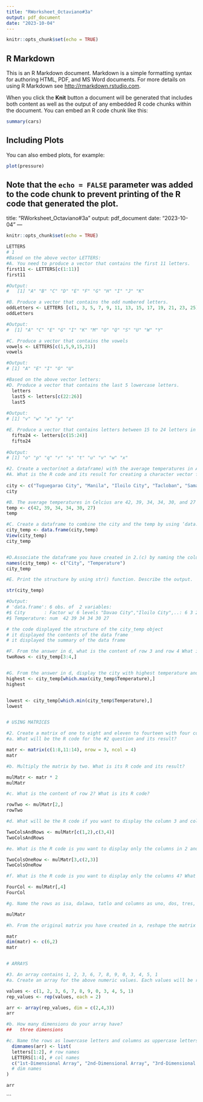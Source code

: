 ```yaml
---
title: "RWorksheet_Octaviano#3a"
output: pdf_document
date: "2023-10-04"
---
```


```r
knitr::opts_chunk$set(echo = TRUE)
```

## R Markdown

This is an R Markdown document. Markdown is a simple formatting syntax for authoring HTML, PDF, and MS Word documents. For more details on using R Markdown see <http://rmarkdown.rstudio.com>.

When you click the **Knit** button a document will be generated that includes both content as well as the output of any embedded R code chunks within the document. You can embed an R code chunk like this:

```r
summary(cars)
```

## Including Plots

You can also embed plots, for example:

```r
plot(pressure)
```

Note that the `echo = FALSE` parameter was added to the code chunk to prevent printing of the R code that generated the plot.
---
title: "RWorksheet_Octaviano#3a"
output: pdf_document
date: "2023-10-04"
---
```r
knitr::opts_chunk$set(echo = TRUE)
```
```r

LETTERS
# 1
#Based on the above vector LETTERS:
#A. You need to produce a vector that contains the first 11 letters.
first11 <- LETTERS[c(1:11)]
first11

#Output:
#   [1] "A" "B" "C" "D" "E" "F" "G" "H" "I" "J" "K"

#B. Produce a vector that contains the odd numbered letters.
oddLetters <- LETTERS [c(1, 3, 5, 7, 9, 11, 13, 15, 17, 19, 21, 23, 25)]
oddLetters

#Output:
#  [1] "A" "C" "E" "G" "I" "K" "M" "O" "Q" "S" "U" "W" "Y"

#C. Produce a vector that contains the vowels 
vowels <- LETTERS[c(1,5,9,15,21)]
vowels

#Output:
# [1] "A" "E" "I" "O" "U"

#Based on the above vector letters: 
#D. Produce a vector that contains the last 5 lowercase letters. 
  letters
  last5 <- letters[c(22:26)]
  last5
  
#Output:
# [1] "v" "w" "x" "y" "z"

#E. Produce a vector that contains letters between 15 to 24 letters in lowercase. 
  fifto24 <- letters[c(15:24)]
  fifto24
  
#Output:
# [1] "o" "p" "q" "r" "s" "t" "u" "v" "w" "x"

#2. Create a vector(not a dataframe) with the average temperatures in April for Tuguegarao City, Manila, Iloilo City, Tacloban, Samal Island, and Davao City. The average temperatures in Celcius are 42, 39, 34, 34, 30, and 27 degrees.
#A. What is the R code and its result for creating a character vector for the city/town of Tuguegarao City, Manila, Iloilo City, Tacloban,Samal Island, and Davao City? Name the object as city. The names should follow the same order as in the instruction. 
  
city <- c("Tuguegarao City", "Manila", "Iloilo City", "Tacloban", "Samal Island", "Davao City")
city

#B. The average temperatures in Celcius are 42, 39, 34, 34, 30, and 27 degrees.Name the object as temp. Write the R code and its output. Numbers should also follow what is in the instruction. 
temp <- c(42, 39, 34, 34, 30, 27)
temp

#C. Create a dataframe to combine the city and the temp by using ‘data.frame(). Whatthe R code and its result?
city_temp <- data.frame(city,temp)
View(city_temp)
city_temp


#D.Associate the dataframe you have created in 2.(c) by naming the columns using the names() function. Change the column names by using names() function as City and Temperature. What is the R code and its result?
names(city_temp) <- c("City", "Temperature")
city_temp

#E. Print the structure by using str() function. Describe the output.

str(city_temp)

#Output:
# 'data.frame':	6 obs. of  2 variables:
#$ City       : Factor w/ 6 levels "Davao City","Iloilo City",..: 6 3 2 5 4 1
#$ Temperature: num  42 39 34 34 30 27

# the code displayed the structure of the city_temp object
# it displayed the contents of the data frame
# it displayed the summary of the data frame

#F. From the answer in d, what is the content of row 3 and row 4 What is its R code and its output?
twoRows <- city_temp[3:4,]


#G. From the answer in d, display the city with highest temperature and the city with the lowest temperature. What is its R code and its output?
highest <- city_temp[which.max(city_temp$Temperature),]
highest


lowest <- city_temp[which.min(city_temp$Temperature),]
lowest


# USING MATRICES

#2. Create a matrix of one to eight and eleven to fourteen with four columns and three rows.
#a. What will be the R code for the #2 question and its result?

matr <- matrix(c(1:8,11:14), nrow = 3, ncol = 4)
matr

#b. Multiply the matrix by two. What is its R code and its result?

mulMatr <- matr * 2
mulMatr

#c. What is the content of row 2? What is its R code?

rowTwo <- mulMatr[2,]
rowTwo

#d. What will be the R code if you want to display the column 3 and column 4 in row 1 and row 2? What is its output?

TwoColsAndRows <- mulMatr[c(1,2),c(3,4)]
TwoColsAndRows

#e. What is the R code is you want to display only the columns in 2 and 3, row 3? What is its output?

TwoColsOneRow <- mulMatr[3,c(2,3)]
TwoColsOneRow

#f. What is the R code is you want to display only the columns 4? What is its output?

FourCol <- mulMatr[,4]
FourCol

#g. Name the rows as isa, dalawa, tatlo and columns as uno, dos, tres, quatro for the matrix that was created in b.‘. What is its R code and corresponding output?dimnames(mulMatr) <- list(c("isa", "dalawa", "tatlo"), c("uno", "dos", "tres", "quatro"))

mulMatr

#h. From the original matrix you have created in a, reshape the matrix by assigning a new dimension with dim(). New dimensions should have 2 columns and 6 rows. What will be the R code and its output?

matr
dim(matr) <- c(6,2)
matr


# ARRAYS

#3. An array contains 1, 2, 3, 6, 7, 8, 9, 0, 3, 4, 5, 1
#a. Create an array for the above numeric values. Each values will be repeated twice What will be the R code if you are to create a three-dimensional array with 4 columns and 2 rows. What will be its output?

values <- c(1, 2, 3, 6, 7, 8, 9, 0, 3, 4, 5, 1)
rep_values <- rep(values, each = 2)

arr <- array(rep_values, dim = c(2,4,3))
arr

#b. How many dimensions do your array have?
##   three dimensions

#c. Name the rows as lowercase letters and columns as uppercase letters starting from the A. The array names should be “1st-Dimensional Array”, “2nd-Dimensional Array”, and “3rd-Dimensional Array”. What will be the R codes and its output?
  dimnames(arr) <- list(
  letters[1:2], # row names
  LETTERS[1:4], # col names
  c("1st-Dimensional Array", "2nd-Dimensional Array", "3rd-Dimensional Array") 
  # dim names
)

arr

```
```
